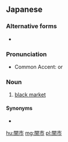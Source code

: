 ==Japanese==
{{ja-kanjitab|やみ|いち|yomi=kun}}

===Alternative forms===
* {{l|ja|ヤミ市}}

===Pronunciation===
* Common Accent: {{ja-accent-common|nakadaka|や|み|いち|yàmíìchì}} or {{ja-accent-common|nakadaka|や|みい|ち|yàmííchì}}

===Noun===
{{ja-noun|やみ.いち}}

# [[black market]]

====Synonyms====
* {{ja-r|闇市場|やみ.いちば}}

[[hu:闇市]]
[[mg:闇市]]
[[pl:闇市]]